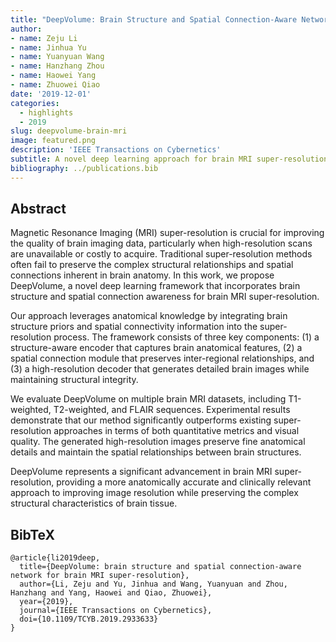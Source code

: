 ```yaml
---
title: "DeepVolume: Brain Structure and Spatial Connection-Aware Network for Brain MRI Super-Resolution"
author: 
- name: Zeju Li
- name: Jinhua Yu
- name: Yuanyuan Wang
- name: Hanzhang Zhou
- name: Haowei Yang
- name: Zhuowei Qiao
date: '2019-12-01'
categories:
  - highlights
  - 2019
slug: deepvolume-brain-mri
image: featured.png
description: 'IEEE Transactions on Cybernetics'
subtitle: A novel deep learning approach for brain MRI super-resolution that incorporates brain structure and spatial connection awareness.
bibliography: ../publications.bib
---
```


## Abstract

Magnetic Resonance Imaging (MRI) super-resolution is crucial for improving the quality of brain imaging data, particularly when high-resolution scans are unavailable or costly to acquire. Traditional super-resolution methods often fail to preserve the complex structural relationships and spatial connections inherent in brain anatomy. In this work, we propose DeepVolume, a novel deep learning framework that incorporates brain structure and spatial connection awareness for brain MRI super-resolution.

Our approach leverages anatomical knowledge by integrating brain structure priors and spatial connectivity information into the super-resolution process. The framework consists of three key components: (1) a structure-aware encoder that captures brain anatomical features, (2) a spatial connection module that preserves inter-regional relationships, and (3) a high-resolution decoder that generates detailed brain images while maintaining structural integrity.

We evaluate DeepVolume on multiple brain MRI datasets, including T1-weighted, T2-weighted, and FLAIR sequences. Experimental results demonstrate that our method significantly outperforms existing super-resolution approaches in terms of both quantitative metrics and visual quality. The generated high-resolution images preserve fine anatomical details and maintain the spatial relationships between brain structures.

DeepVolume represents a significant advancement in brain MRI super-resolution, providing a more anatomically accurate and clinically relevant approach to improving image resolution while preserving the complex structural characteristics of brain tissue.

## BibTeX

```{=html}
<pre class="quarto-appendix-bibtex" data-clipboard-text="@article{li2019deep,
  title={DeepVolume: brain structure and spatial connection-aware network for brain MRI super-resolution},
  author={Li, Zeju and Yu, Jinhua and Wang, Yuanyuan and Zhou, Hanzhang and Yang, Haowei and Qiao, Zhuowei},
  year={2019},
  journal={IEEE Transactions on Cybernetics},
  doi={10.1109/TCYB.2019.2933633}
}"><code>@article{li2019deep,
  title={DeepVolume: brain structure and spatial connection-aware network for brain MRI super-resolution},
  author={Li, Zeju and Yu, Jinhua and Wang, Yuanyuan and Zhou, Hanzhang and Yang, Haowei and Qiao, Zhuowei},
  year={2019},
  journal={IEEE Transactions on Cybernetics},
  doi={10.1109/TCYB.2019.2933633}
}</code></pre>
``` 